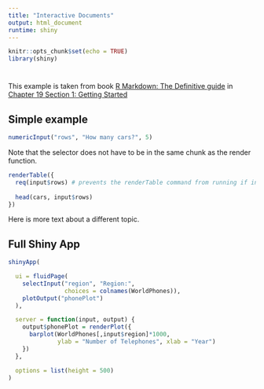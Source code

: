 ```yaml
---
title: "Interactive Documents"
output: html_document
runtime: shiny
---
```


```r
knitr::opts_chunk$set(echo = TRUE)
library(shiny)
```

# {.tabset}

This example is taken from book [R Markdown: The Definitive guide](https://bookdown.org/yihui/rmarkdown/) in [Chapter 19 Section 1: Getting Started](https://bookdown.org/yihui/rmarkdown/shiny-start.html)

## Simple example
```r
numericInput("rows", "How many cars?", 5)
```

Note that the selector does not have to be in the same chunk as the render function. 
```r
renderTable({
  req(input$rows) # prevents the renderTable command from running if input$rows is null
  
  head(cars, input$rows)
})
```

Here is more text about a different topic.

## Full Shiny App

```r
shinyApp(

  ui = fluidPage(
    selectInput("region", "Region:",
                choices = colnames(WorldPhones)),
    plotOutput("phonePlot")
  ),

  server = function(input, output) {
    output$phonePlot = renderPlot({
      barplot(WorldPhones[,input$region]*1000,
              ylab = "Number of Telephones", xlab = "Year")
    })
  },

  options = list(height = 500)
)
```


